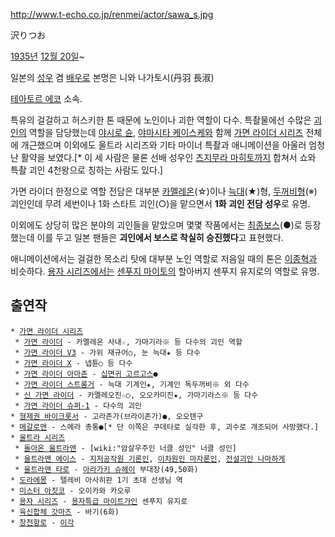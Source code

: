 http://www.t-echo.co.jp/renmei/actor/sawa_s.jpg

沢りつお

[[1935년]] [[12월 20일]]~

일본의 [[성우]] 겸 [[배우]]로 본명은 니와 나가토시(丹羽 長淑)

[[테아토르 에코]] 소속.

특유의 걸걸하고 허스키한 톤 때문에 노인이나 괴한 역할이 다수. 특촬물에선 수많은 [[괴인]]의 역할을 담당했는데 [[야시로 슌]], [[야마시타 케이스케]]와 함께 [[가면 라이더 시리즈]] 전체에 개근했으며 이외에도 울트라 시리즈와 기타 마이너 특촬과 애니메이션을 아울러 엄청난 활약을 보였다.[* 이 세 사람은 물론 선배 성우인 [[츠지무라 마히토]]까지 합쳐서 쇼와 특촬 괴인 4천왕으로 칭하는 사람도 있다.]

가면 라이더 한정으로 역할 전담은 대부분 [[카멜레온]](☆)이나 [[늑대]](★)형, [[두꺼비]]형(※) 괴인인데 무려 세번이나 1화 스타트 괴인(○)을 맡으면서 '''1화 괴인 전담 성우'''로 유명. 

이외에도 상당히 많은 분야의 괴인들을 맡았으며 몇몇 작품에서는 [[최종보스]](●)로 등장했는데 이를 두고 일본 팬들은 '''괴인에서 보스로 착실히 승진했다'''고 표현했다.

애니메이션에서는 걸걸한 목소리 탓에 대부분 노인 역할로 저음일 때의 톤은 [[이종혁]]과 비슷하다. [[용자 시리즈]]에서는 [[센푸지 마이토]]의 할아버지 센푸지 유지로의 역할로 유명.

== 출연작 ==

 * [[가면 라이더 시리즈]]
  * [[가면 라이더]] - 카멜레온 사내☆, 가마기라※ 등 다수의 괴인 역할
  * [[가면 라이더 V3]] - 가위 재규어○, 눈 늑대★ 등 다수
  * [[가면 라이더 X]] - 넵튠○ 등 다수
  * [[가면 라이더 아마존]] - [[십면귀 고르고스]]●
  * [[가면 라이더 스트롱거]] - 늑대 기계인★, 기계인 독두꺼비※ 외 다수
  * [[신 가면 라이더]] - 카멜레오진☆○, 오오카미진★, 가마기라스※ 등 다수
  * [[가면 라이더 슈퍼-1]] - 다수의 괴인
 * [[형제권 바이크롯서]] - 고라존가(브라이존가)●, 오오텐구
 * [[메갈로맨]] - 스메라 총통●[* 단 이쪽은 쿠데타로 실각한 후, 괴수로 개조되어 사망했다.]
 * [[울트라 시리즈]]
  * [[돌아온 울트라맨]] - [wiki:"암살우주인 너클 성인" 너클 성인]
  * [[울트라맨 에이스]] - [[지저공작원 기론인]], [[이차원인 마자론인]], [[전설괴인 나마하게]]
  * [[울트라맨 타로]] - [[아라가키 슈헤이]] 부대장(49,50화)
 * [[도라에몽]] - 텔레비 아사히판 1기 초대 선생님 역
 * [[미스터 아짓코]] - 오이카와 카오루
 * [[용자 시리즈]] - [[용자특급 마이트가인]] 센푸지 유지로
 * [[육신합체 갓마즈]] - 바기(6화)
 * [[창천항로]] - [[이각]]
